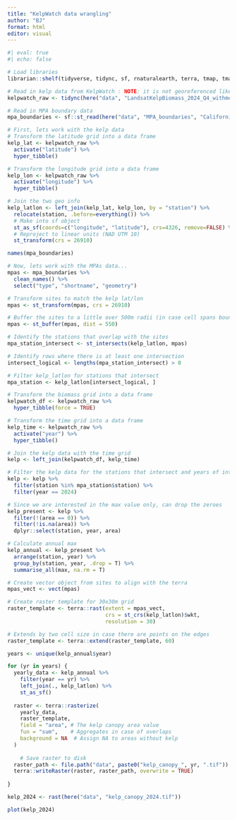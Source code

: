 ```yaml
---
title: "KelpWatch data wrangling"
author: "BJ"
format: html
editor: visual
---
```


```r
#| eval: true
#| echo: false

# Load libraries
librarian::shelf(tidyverse, tidync, sf, rnaturalearth, terra, tmap, tmaptools, spData, mapdata, RColorBrewer, here, janitor)
```


```r
# Read in kelp data from KelpWatch : NOTE: it is not georeferenced like a normal nc, and must be wrangled and reprojected
kelpwatch_raw <- tidync(here("data", "LandsatKelpBiomass_2024_Q4_withmetadata.nc"))

# Read in MPA boundary data
mpa_boundaries <- sf::st_read(here("data", "MPA_boundaries", "California_Marine_Protected_Areas_[ds582].shp"))
```

```r
# First, lets work with the kelp data
# Transform the latitude grid into a data frame
kelp_lat <- kelpwatch_raw %>%
  activate("latitude") %>%
  hyper_tibble()

# Transform the longitude grid into a data frame
kelp_lon <- kelpwatch_raw %>%
  activate("longitude") %>%
  hyper_tibble()

# Join the two geo info
kelp_latlon <- left_join(kelp_lat, kelp_lon, by = "station") %>%
  relocate(station, .before=everything()) %>% 
  # Make into sf object
  st_as_sf(coords=c("longitude", "latitude"), crs=4326, remove=FALSE) %>% 
  # Reproject to linear units (NAD UTM 10)
  st_transform(crs = 26910)
```

```r
names(mpa_boundaries)
```


```r
# Now, lets work with the MPAs data...
mpas <- mpa_boundaries %>%
  clean_names() %>%
  select("type", "shortname", "geometry")
```

```r
# Transform sites to match the kelp lat/lon
mpas <- st_transform(mpas, crs = 26910)

# Buffer the sites to a little over 500m radii (in case cell spans boundary)
mpas <- st_buffer(mpas, dist = 550)

# Identify the stations that overlap with the sites
mpa_station_intersect <- st_intersects(kelp_latlon, mpas)

# Identify rows where there is at least one intersection
intersect_logical <- lengths(mpa_station_intersect) > 0

# Filter kelp_latlon for stations that intersect
mpa_station <- kelp_latlon[intersect_logical, ]
```


```r
# Transform the biomass grid into a data frame
kelpwatch_df <- kelpwatch_raw %>% 
  hyper_tibble(force = TRUE)

# Transform the time grid into a data frame
kelp_time <- kelpwatch_raw %>% 
  activate("year") %>% 
  hyper_tibble()

# Join the kelp data with the time grid
kelp <- left_join(kelpwatch_df, kelp_time)
```


```r
# Filter the kelp data for the stations that intersect and years of interest
kelp <- kelp %>% 
  filter(station %in% mpa_station$station) %>% 
  filter(year == 2024)

# Since we are interested in the max value only, can drop the zeroes 
kelp_present <- kelp %>% 
  filter(!(area == 0)) %>% 
  filter(!is.na(area)) %>% 
  dplyr::select(station, year, area)

# Calculate annual max
kelp_annual <- kelp_present %>%
  arrange(station, year) %>%
  group_by(station, year, .drop = T) %>%
  summarise_all(max, na.rm = T)
```


```r
# Create vector object from sites to align with the terra
mpas_vect <- vect(mpas)

# Create raster template for 30x30m grid
raster_template <- terra::rast(extent = mpas_vect,
                               crs = st_crs(kelp_latlon)$wkt,
                               resolution = 30)

# Extends by two cell size in case there are points on the edges
raster_template <- terra::extend(raster_template, 60) 

years <- unique(kelp_annual$year)
```


```r
for (yr in years) {
  yearly_data <- kelp_annual %>% 
    filter(year == yr) %>% 
    left_join(., kelp_latlon) %>% 
    st_as_sf()
  
  raster <- terra::rasterize(
    yearly_data,
    raster_template,
    field = "area", # The kelp canopy area value
    fun = "sum",    # Aggregates in case of overlaps
    background = NA  # Assign NA to areas without kelp
  )
  
    # Save raster to disk
  raster_path <- file.path("data", paste0("kelp_canopy_", yr, ".tif"))
  terra::writeRaster(raster, raster_path, overwrite = TRUE)
  
}
```
```r
kelp_2024 <- rast(here("data", "kelp_canopy_2024.tif"))

plot(kelp_2024)
```





